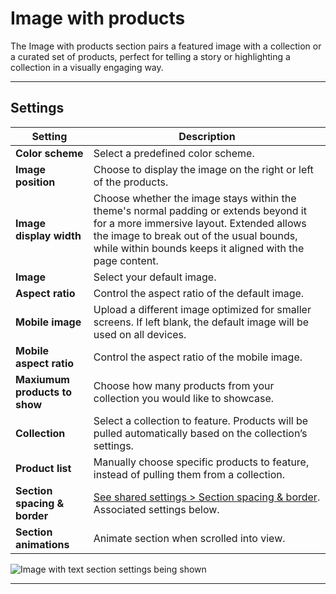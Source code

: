 # Image with products

The Image with products section pairs a featured image with a collection or a curated set of products, perfect for telling a story or highlighting a collection in a visually engaging way.

---

## Settings

| Setting               | Description                                                                 |
|------------------------|-----------------------------------------------------------------------------|
| **Color scheme**         | Select a predefined color scheme. |
| **Image position**         | Choose to display the image on the right or left of the products. |
| **Image display width**         | Choose whether the image stays within the theme's normal padding or extends beyond it for a more immersive layout. Extended allows the image to break out of the usual bounds, while within bounds keeps it aligned with the page content. |
| **Image**         | Select your default image.                        |
| **Aspect ratio**         | Control the aspect ratio of the default image. |
| **Mobile image**         | Upload a different image optimized for smaller screens. If left blank, the default image will be used on all devices. |
| **Mobile aspect ratio**         | Control the aspect ratio of the mobile image. |
| **Maxiumum products to show**         | Choose how many products from your collection you would like to showcase. |
| **Collection**         | Select a collection to feature. Products will be pulled automatically based on the collection’s settings. |
| **Product list**         | Manually choose specific products to feature, instead of pulling them from a collection. |
| **Section spacing & border**     | [See shared settings > Section spacing & border](#spacing-and-border). Associated settings below.                    |
| **Section animations**     | Animate section when scrolled into view.                    |

![Image with text section settings being shown](./img/image-with-products-1-settings.gif)

---


<SharedSettings />


<SpacingAndBorder />
